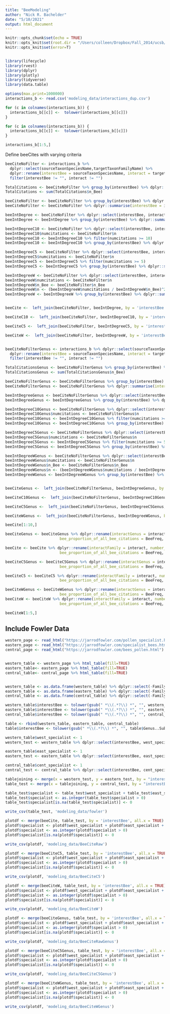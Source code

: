 ```yaml
---
title: "BeeModeling"
author: "Nick R. Bachelder"
date: "5/10/2021"
output: html_document
---
```


```r
knitr::opts_chunk$set(echo = TRUE)
knitr::opts_knit$set(root.dir = "/Users/colleen/Dropbox/Fall_2014/ucsb/Bee-Specialization-Modeling/")
knitr::opts_knit$set(error=T)


library(lifecycle)
library(rvest)
library(dplyr)
library(plotly)
library(tidyverse)
library(data.table)


```

```r
options(max.print=1000000)
interactions_b <- read.csv('modeling_data/interactions_dup.csv')

for (c in colnames(interactions_b)) {
  interactions_b[[c]] <-  tolower(interactions_b[[c]])
}

for (c in colnames(interactions_b)) {
  interactions_b[[c]] <-  tolower(interactions_b[[c]])
}
```

```r
interactions_b[1:5,]
```



Define beeCites with varying criteria

```r
beeCiteNoFilter <- interactions_b %>% 
  dplyr::select(sourceTaxonSpeciesName,targetTaxonFamilyName) %>% 
  dplyr::rename(interestBee = sourceTaxonSpeciesName, interact = targetTaxonFamilyName) %>% dplyr::group_by(interestBee, interact) %>% dplyr::count() %>% ungroup() %>% 
  filter(interestBee != "", interact != "")

TotalCitations <- beeCiteNoFilter %>% group_by(interestBee) %>% dplyr::summarise(n_Bee = sum(n)) %>% ungroup()
TotalCitations <- sum(TotalCitations$n_Bee)

beeCiteNoFilter <- beeCiteNoFilter %>% group_by(interestBee) %>% dplyr::summarise(interact= interact, n = n, n_Bee = sum(n)) %>% ungroup()
beeCiteNoFilter <- beeCiteNoFilter %>% dplyr::summarise(interestBee = interestBee, interact= interact, n = n, n_Bee = n_Bee, BeeFreq = n_Bee / TotalCitations) %>% ungroup() %>% unique()

beeIntDegree <- beeCiteNoFilter %>% dplyr::select(interestBee, interact) %>% unique() %>% group_by(interestBee, interact) %>% dplyr::count() 
beeIntDegree <- beeIntDegree %>% group_by(interestBee) %>% dplyr::summarise(interestBee = interestBee, degree = sum(n)) %>% unique()

beeIntDegreeC10 <- beeCiteNoFilter %>% dplyr::select(interestBee, interact) %>% unique() %>% group_by(interestBee, interact) %>% dplyr::count()
beeIntDegreeC10$numcitations <- beeCiteNoFilter$n
beeIntDegreeC10 <- beeIntDegreeC10 %>% filter(numcitations >= 10)
beeIntDegreeC10 <- beeIntDegreeC10 %>% group_by(interestBee) %>% dplyr::summarise(interestBee = interestBee, degree = sum(n)) %>% unique() ## min of 10 citations to contribute to degree

beeIntDegreeC5 <- beeCiteNoFilter %>% dplyr::select(interestBee, interact) %>% unique() %>% group_by(interestBee, interact) %>% dplyr::count()
beeIntDegreeC5$numcitations <- beeCiteNoFilter$n
beeIntDegreeC5 <- beeIntDegreeC5 %>% filter(numcitations >= 5)
beeIntDegreeC5 <- beeIntDegreeC5 %>% group_by(interestBee) %>% dplyr::summarise(interestBee = interestBee, degree = sum(n)) %>% unique() ## min of 5 citations to contribute to degree

beeIntDegreeW <- beeCiteNoFilter %>% dplyr::select(interestBee, interact) %>% unique() %>% group_by(interestBee, interact) %>% dplyr::count()
beeIntDegreeW$numcitations <- beeCiteNoFilter$n
beeIntDegreeW$n_Bee <- beeCiteNoFilter$n_Bee
beeIntDegreeW$n <- (beeIntDegreeW$numcitations / beeIntDegreeW$n_Bee)^2
beeIntDegreeW <- beeIntDegreeW %>% group_by(interestBee) %>% dplyr::summarise(interestBee = interestBee, degree = sum(n)) %>% unique() ## weighted degree


beeCite <-  left_join(beeCiteNoFilter, beeIntDegree, by = 'interestBee') 

beeCiteC10 <-  left_join(beeCiteNoFilter, beeIntDegreeC10, by = 'interestBee')

beeCiteC5 <-  left_join(beeCiteNoFilter, beeIntDegreeC5, by = 'interestBee')

beeCiteW <-  left_join(beeCiteNoFilter, beeIntDegreeW, by = 'interestBee')


beeCiteNoFilterGenus <- interactions_b %>% dplyr::select(sourceTaxonSpeciesName, targetTaxonGenusName) %>% 
  dplyr::rename(interestBee = sourceTaxonSpeciesName, interact = targetTaxonGenusName) %>% group_by(interestBee, interact) %>% dplyr::count() %>% ungroup() %>% 
  filter(interestBee != "", interact != "")

TotalCitationsGenus <- beeCiteNoFilterGenus %>% group_by(interestBee) %>% dplyr::summarise(n_Bee = sum(n)) %>% ungroup()
TotalCitationsGenus <- sum(TotalCitationsGenus$n_Bee)

beeCiteNoFilterGenus <- beeCiteNoFilterGenus %>% group_by(interestBee) %>% dplyr::summarise(interact= interact, n = n, n_Bee = sum(n)) %>% ungroup()
beeCiteNoFilterGenus <- beeCiteNoFilterGenus %>% dplyr::summarise(interestBee = interestBee, interact= interact, n = n, n_Bee = n_Bee, BeeFreq = n_Bee / TotalCitations) %>% ungroup()

beeIntDegreeGenus <- beeCiteNoFilterGenus %>% dplyr::select(interestBee, interact) %>% unique() %>% group_by(interestBee, interact) %>% dplyr::count()
beeIntDegreeGenus <- beeIntDegreeGenus %>% group_by(interestBee) %>% dplyr::summarise(interestBee = interestBee, degree = sum(n)) %>% unique()

beeIntDegreeC10Genus <- beeCiteNoFilterGenus %>% dplyr::select(interestBee, interact) %>% unique() %>% group_by(interestBee, interact) %>% dplyr::count()
beeIntDegreeC10Genus$numcitations <- beeCiteNoFilterGenus$n
beeIntDegreeC10Genus <- beeIntDegreeC10Genus %>% filter(numcitations >= 10)
beeIntDegreeC10Genus <- beeIntDegreeC10Genus %>% group_by(interestBee) %>% dplyr::summarise(interestBee = interestBee, degree = sum(n)) %>% unique() ## min of 10 citations to contribute to degree

beeIntDegreeC5Genus <- beeCiteNoFilterGenus %>% dplyr::select(interestBee, interact) %>% unique() %>% group_by(interestBee, interact) %>% dplyr::count()
beeIntDegreeC5Genus$numcitations <- beeCiteNoFilterGenus$n
beeIntDegreeC5Genus <- beeIntDegreeC5Genus %>% filter(numcitations >= 5)
beeIntDegreeC5Genus <- beeIntDegreeC5Genus %>% group_by(interestBee) %>% dplyr::summarise(interestBee = interestBee, degree = sum(n)) %>% unique() ## min of 5 citations to contribute to degree

beeIntDegreeWGenus <- beeCiteNoFilterGenus %>% dplyr::select(interestBee, interact) %>% unique() %>% group_by(interestBee, interact) %>% dplyr::count()
beeIntDegreeWGenus$numcitations <- beeCiteNoFilterGenus$n
beeIntDegreeWGenus$n_Bee <- beeCiteNoFilterGenus$n_Bee
beeIntDegreeWGenus$n <- (beeIntDegreeWGenus$numcitations / beeIntDegreeWGenus$n_Bee)^2
beeIntDegreeWGenus <- beeIntDegreeWGenus %>% group_by(interestBee) %>% dplyr::summarise(interestBee = interestBee, degree = sum(n)) %>% unique() ## weighted degree


beeCiteGenus <-  left_join(beeCiteNoFilterGenus, beeIntDegreeGenus, by = 'interestBee')

beeCiteC10Genus <-  left_join(beeCiteNoFilterGenus, beeIntDegreeC10Genus, by = 'interestBee')

beeCiteC5Genus <-  left_join(beeCiteNoFilterGenus, beeIntDegreeC5Genus, by = 'interestBee') 

beeCiteWGenus <-  left_join(beeCiteNoFilterGenus, beeIntDegreeWGenus, by = 'interestBee')

beeCite[1:10,]
```


```r
beeCiteGenus <- beeCiteGenus %>% dplyr::rename(interactGenus = interact, number_of_citations_of_genus_interaction = n, number_of_citation_for_bee_species = n_Bee, 
                        bee_proportion_of_all_bee_citations = BeeFreq, degreeGenus = degree)

beeCite <- beeCite %>% dplyr::rename(interactFamily = interact, number_of_citations_of_family_interaction = n, number_of_citation_for_bee_species = n_Bee, 
                        bee_proportion_of_all_bee_citations = BeeFreq, degreeFamily = degree)

beeCiteC5Genus <- beeCiteC5Genus %>% dplyr::rename(interactGenus = interact, number_of_citations_of_genus_interaction = n, number_of_citation_for_bee_species = n_Bee, 
                        bee_proportion_of_all_bee_citations = BeeFreq, degreeC5Genus = degree)

beeCiteC5 <- beeCiteC5 %>% dplyr::rename(interactFamily = interact, number_of_citations_of_family_interaction = n, number_of_citation_for_bee_species = n_Bee, 
                        bee_proportion_of_all_bee_citations = BeeFreq, degreeC5Family = degree)

beeCiteWGenus <- beeCiteWGenus %>% dplyr::rename(interactGenus = interact, number_of_citations_of_genus_interaction = n, number_of_citation_for_bee_species = n_Bee, 
                        bee_proportion_of_all_bee_citations = BeeFreq, degreeWGenus = degree)
beeCiteW <- beeCiteW %>% dplyr::rename(interactFamily = interact, number_of_citations_of_family_interaction = n, number_of_citation_for_bee_species = n_Bee, 
                        bee_proportion_of_all_bee_citations = BeeFreq, degreeWFamily = degree)

beeCiteW[1:5,]
```



## Include Fowler Data

```r
western_page <- read_html("https://jarrodfowler.com/pollen_specialist.html")
eastern_page <- read_html("https://jarrodfowler.com/specialist_bees.html")
central_page <- read_html("https://jarrodfowler.com/bees_pollen.html")


western_table <- western_page %>% html_table(fill=TRUE)
eastern_table<- eastern_page %>% html_table(fill=TRUE)
central_table<- central_page %>% html_table(fill=TRUE)


western_table <- as.data.frame(western_table) %>% dplyr::select(-Family..Subfamily..Tribe..Subtribe)
eastern_table <- as.data.frame(eastern_table) %>% dplyr::select(-Family..Subfamily..Tribe..Subtribe)
central_table <- as.data.frame(central_table) %>% dplyr::select(-Family..Subfamily..Tribe..Subtribe)

western_table$interestBee <- tolower(gsub(" *\\(.*?\\) *", "", western_table$Genus..Subgenus..species))
eastern_table$interestBee <- tolower(gsub(" *\\(.*?\\) *", "", eastern_table$Genus..Subgenus..species))
central_table$interestBee <- tolower(gsub(" *\\(.*?\\) *", "", central_table$Genus..Subgenus..species))

table <- rbind(western_table, eastern_table, central_table)
table$interestBee <- tolower(gsub(" *\\(.*?\\) *", "", table$Genus..Subgenus..species))

western_table$west_specialist <- 1
western_test <- western_table %>% dplyr::select(interestBee, west_specialist, Status) %>% dplyr::rename('Status_W' = 'Status') %>% unique()

eastern_table$east_specialist <- 1
eastern_test <- eastern_table %>% dplyr::select(interestBee, east_specialist, Status)%>% dplyr::rename('Status_E'= 'Status') %>% unique()

central_table$cent_specialist <- 1
central_test <- central_table %>% dplyr::select(interestBee, cent_specialist, Status)%>% dplyr::rename('Status_C'= 'Status') %>% unique()

tablejoining <- merge(x = western_test, y = eastern_test, by = "interestBee", all = TRUE)
table_test <- merge(x = tablejoining, y = central_test, by = "interestBee", all = TRUE)

table_test$specialist <- table_test$west_specialist + table_test$east_specialist + table_test$cent_specialist
table_test$specialist <- as.integer(table_test$specialist > 0)
table_test$specialist[is.na(table_test$specialist)] <- 0

write_csv(table_test, 'modeling_data/fowler')
```

```r
plotdf <- merge(beeCite, table_test, by = 'interestBee', all.x = TRUE)
plotdf$specialist <- plotdf$west_specialist + plotdf$east_specialist + plotdf$cent_specialist
plotdf$specialist <- as.integer(plotdf$specialist > 0)
plotdf$specialist[is.na(plotdf$specialist)] <- 0

write_csv(plotdf, 'modeling_data/BeeCiteRaw')
```

```r
plotdf <- merge(beeCiteC5, table_test, by = 'interestBee', all.x = TRUE)
plotdf$specialist <- plotdf$west_specialist + plotdf$east_specialist + plotdf$cent_specialist
plotdf$specialist <- as.integer(plotdf$specialist > 0)
plotdf$specialist[is.na(plotdf$specialist)] <- 0

write_csv(plotdf, 'modeling_data/BeeCiteC5')
```

```r
plotdf <- merge(beeCiteW, table_test, by = 'interestBee', all.x = TRUE)
plotdf$specialist <- plotdf$west_specialist + plotdf$east_specialist + plotdf$cent_specialist
plotdf$specialist <- as.integer(plotdf$specialist > 0)
plotdf$specialist[is.na(plotdf$specialist)] <- 0

write_csv(plotdf, 'modeling_data/BeeCiteW')
```

```r
plotdf <- merge(beeCiteGenus, table_test, by = 'interestBee', all.x = TRUE)
plotdf$specialist <- plotdf$west_specialist + plotdf$east_specialist + plotdf$cent_specialist
plotdf$specialist <- as.integer(plotdf$specialist > 0)
plotdf$specialist[is.na(plotdf$specialist)] <- 0

write_csv(plotdf, 'modeling_data/BeeCiteRawGenus')
```

```r
plotdf <- merge(beeCiteC5Genus, table_test, by = 'interestBee', all.x = TRUE)
plotdf$specialist <- plotdf$west_specialist + plotdf$east_specialist + plotdf$cent_specialist
plotdf$specialist <- as.integer(plotdf$specialist > 0)
plotdf$specialist[is.na(plotdf$specialist)] <- 0

write_csv(plotdf, 'modeling_data/BeeCiteC5Genus')
```

```r
plotdf <- merge(beeCiteWGenus, table_test, by = 'interestBee', all.x = TRUE)
plotdf$specialist <- plotdf$west_specialist + plotdf$east_specialist + plotdf$cent_specialist
plotdf$specialist <- as.integer(plotdf$specialist > 0)
plotdf$specialist[is.na(plotdf$specialist)] <- 0

write_csv(plotdf, 'modeling_data/BeeCiteWGenus')
```





